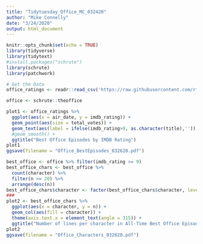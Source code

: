 ---
title: "Tidytuesday_Office_MC_032420"
author: "Mike Connelly"
date: "3/24/2020"
output: html_document
---

```{r setup, include=FALSE}
knitr::opts_chunk$set(echo = TRUE)
library(tidyverse)
library(tidytext)
#install.packages("schrute")
library(schrute)
library(patchwork)
```

```{r}
# Get the Data
office_ratings <- readr::read_csv('https://raw.githubusercontent.com/rfordatascience/tidytuesday/master/data/2020/2020-03-17/office_ratings.csv')
```

```{r}
office <- schrute::theoffice
```

```{r}
plot1 <- office_ratings %>%
  ggplot(aes(x = air_date, y = imdb_rating)) +
  geom_point(aes(size = total_votes)) + 
  geom_text(aes(label = ifelse(imdb_rating>9, as.character(title),'')), hjust = 0, vjust = 0) +
  #geom_smooth() +
  ggtitle("Best Office Episodes by IMDB Rating")
plot1 
ggsave(filename = "Office_BestEpisodes_032620.pdf")
```

```{r}
best_office <- office %>% filter(imdb_rating >= 9)
best_office_chars <- best_office %>%
  count(character) %>%
  filter(n >= 20) %>%
  arrange(desc(n))
best_office_chars$character <- factor(best_office_chars$character, levels = best_office_chars$character, ordered = TRUE)
###
plot2 <- best_office_chars %>%
  ggplot(aes(x = character, y = n)) +
  geom_col(aes(fill = character)) +
  theme(axis.text.x = element_text(angle = 315)) +
  ggtitle("Number of lines per character in All-Time Best Office Episodes")
plot2
ggsave(filename = "Office_Characters_032620.pdf")
```


